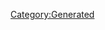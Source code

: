 {{Texts/Music
 |ID=9
 |MusicName=What 'bout my star?
 |OfficialName=What 'bout my star?
 |VocalName=シェリル・ノーム starring May'n
 |VocalNameLF=シェリル・ノーム starring May'n
 |Description=作品：マクロスF<br/><br/>歌手：シェリル・ノーム starring May'n<br/><br/>作詞：hal<br/>作曲：菅野よう子
 |BuyURL=https://recochoku.jp/song/S22001446/
 |StoryDesc=ライブのためにマクロス・フロンティア船団を訪れた<br/>「銀河の妖精」シェリル・ノーム。<br/><br/>イヤリングの行方を追って、アルトと再会した彼女は、<br/>ライブでは見られない無邪気な表情でアルトの手を引き<br/>フロンティアの街を満喫する。<br/>
 |StoryTitle=「結構いいところね、フロンティアって」
 |BannerId=3
 |AnmStoreURL=https://anime.dmkt-sp.jp/animestore/ci_pc?workId=20494
}}
[[Category:Generated]]
